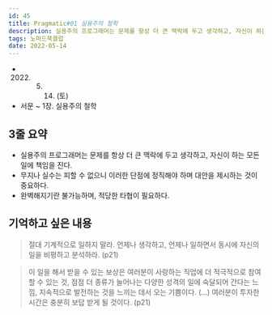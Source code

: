 ```yaml
---
id: 45
title: Pragmatic#01 실용주의 철학
description: 실용주의 프로그래머는 문제를 항상 더 큰 맥락에 두고 생각하고, 자신이 하는 모든 일에 책임을 진다
tags: 노마드북클럽
date: 2022-05-14
---
```


- 2022. 05. 14. (토)
- 서문 ~ 1장. 실용주의 철학

## 3줄 요약

- 실용주의 프로그래머는 문제를 항상 더 큰 맥락에 두고 생각하고, 자신이 하는 모든 일에 책임을 진다.
- 무지나 실수는 피할 수 없으니 이러한 단점에 정직해야 하며 대안을 제시하는 것이 중요하다.
- 완벽해지기란 불가능하며, 적당한 타협이 필요하다.

## 기억하고 싶은 내용

> 절대 기계적으로 일하지 말라. 언제나 생각하고, 언제나 일하면서 동시에 자신의 일을 비평하고 분석하라. (p21)

> 이 일을 해서 받을 수 있는 보상은 여러분이 사랑하는 직업에 더 적극적으로 참여할 수 있는 것, 점점 더 종류가 늘어나는 다양한 성격의 일에 숙달되어 간다는 느낌, 지속적으로 발전하는 것을 느끼는 데서 오는 기쁨이다. (...) 여러분이 투자한 시간은 충분히 보답 받게 될 것이다. (p21)


